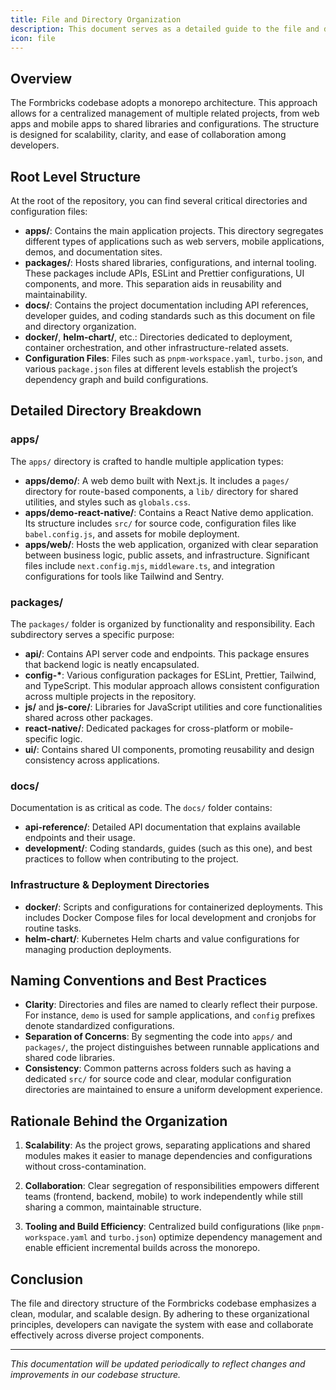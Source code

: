 ```yaml
---
title: File and Directory Organization
description: This document serves as a detailed guide to the file and directory structure of the Formbricks codebase. It aims to provide insights into how the project is organized, the purpose behind each major directory, and the underlying rationale for our organization method in a monorepo setup.
icon: file
---
```


## Overview

The Formbricks codebase adopts a monorepo architecture. This approach allows for a centralized management of multiple related projects, from web apps and mobile apps to shared libraries and configurations. The structure is designed for scalability, clarity, and ease of collaboration among developers.

## Root Level Structure

At the root of the repository, you can find several critical directories and configuration files:

- **apps/**: Contains the main application projects. This directory segregates different types of applications such as web servers, mobile applications, demos, and documentation sites.
- **packages/**: Hosts shared libraries, configurations, and internal tooling. These packages include APIs, ESLint and Prettier configurations, UI components, and more. This separation aids in reusability and maintainability.
- **docs/**: Contains the project documentation including API references, developer guides, and coding standards such as this document on file and directory organization.
- **docker/**, **helm-chart/**, etc.: Directories dedicated to deployment, container orchestration, and other infrastructure-related assets.
- **Configuration Files**: Files such as `pnpm-workspace.yaml`, `turbo.json`, and various `package.json` files at different levels establish the project’s dependency graph and build configurations.

## Detailed Directory Breakdown

### apps/

The `apps/` directory is crafted to handle multiple application types:

- **apps/demo/**: A web demo built with Next.js. It includes a `pages/` directory for route-based components, a `lib/` directory for shared utilities, and styles such as `globals.css`.
- **apps/demo-react-native/**: Contains a React Native demo application. Its structure includes `src/` for source code, configuration files like `babel.config.js`, and assets for mobile deployment.
- **apps/web/**: Hosts the web application, organized with clear separation between business logic, public assets, and infrastructure. Significant files include `next.config.mjs`, `middleware.ts`, and integration configurations for tools like Tailwind and Sentry.

### packages/

The `packages/` folder is organized by functionality and responsibility. Each subdirectory serves a specific purpose:

- **api/**: Contains API server code and endpoints. This package ensures that backend logic is neatly encapsulated.
- **config-\***: Various configuration packages for ESLint, Prettier, Tailwind, and TypeScript. This modular approach allows consistent configuration across multiple projects in the repository.
- **js/** and **js-core/**: Libraries for JavaScript utilities and core functionalities shared across other packages.
- **react-native/**: Dedicated packages for cross-platform or mobile-specific logic.
- **ui/**: Contains shared UI components, promoting reusability and design consistency across applications.

### docs/

Documentation is as critical as code. The `docs/` folder contains:

- **api-reference/**: Detailed API documentation that explains available endpoints and their usage.
- **development/**: Coding standards, guides (such as this one), and best practices to follow when contributing to the project.

### Infrastructure & Deployment Directories

- **docker/**: Scripts and configurations for containerized deployments. This includes Docker Compose files for local development and cronjobs for routine tasks.
- **helm-chart/**: Kubernetes Helm charts and value configurations for managing production deployments.

## Naming Conventions and Best Practices

- **Clarity**: Directories and files are named to clearly reflect their purpose. For instance, `demo` is used for sample applications, and `config` prefixes denote standardized configurations.
- **Separation of Concerns**: By segmenting the code into `apps/` and `packages/`, the project distinguishes between runnable applications and shared code libraries.
- **Consistency**: Common patterns across folders such as having a dedicated `src/` for source code and clear, modular configuration directories are maintained to ensure a uniform development experience.

## Rationale Behind the Organization

1. **Scalability**: As the project grows, separating applications and shared modules makes it easier to manage dependencies and configurations without cross-contamination.

2. **Collaboration**: Clear segregation of responsibilities empowers different teams (frontend, backend, mobile) to work independently while still sharing a common, maintainable structure.

3. **Tooling and Build Efficiency**: Centralized build configurations (like `pnpm-workspace.yaml` and `turbo.json`) optimize dependency management and enable efficient incremental builds across the monorepo.

## Conclusion

The file and directory structure of the Formbricks codebase emphasizes a clean, modular, and scalable design. By adhering to these organizational principles, developers can navigate the system with ease and collaborate effectively across diverse project components.

---

_This documentation will be updated periodically to reflect changes and improvements in our codebase structure._

